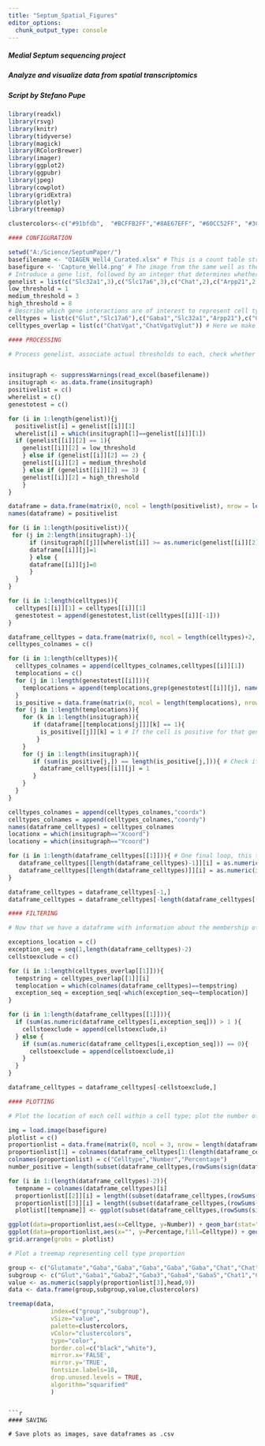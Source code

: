 ```yaml
---
title: "Septum_Spatial_Figures"
editor_options: 
  chunk_output_type: console
---
```

##### Medial Septum sequencing project 
##### Analyze and visualize data from spatial transcriptomics
##### Script by Stefano Pupe


```r
library(readxl)
library(rsvg)
library(knitr) 
library(tidyverse)
library(magick)
library(RColorBrewer)
library(imager)
library(ggplot2)
library(ggpubr)
library(jpeg)
library(cowplot)
library(gridExtra)
library(plotly)
library(treemap)

clustercolors<-c("#91bfdb",  "#BCFFB2FF","#8AE67EFF", "#60CC52FF", "#3CB22DFF", "#1F990FFF",  "#F4D166FF", "#fc8d59","#F15A22")
```

```r
#### CONFIGURATION 

setwd("A:/Science/SeptumPaper/")
basefilename <- "QIAGEN_Well4_Curated.xlsx" # This is a count table structured as gene names in rows and individual cells in columns, very similar to scRNA-seq tables. 
basefigure <- 'Capture_Well4.png' # The image from the same well as the data
# Introduce a gene list, followed by an integer that determines whether you expect it to be low-, medium- or high-expressing (1,2 or 3, respectively). The rationale is that low-expressing genes are rarer and thus harder to detect, needing a lower threshold, while the opposite is true for high-expressing genes. Threshold values are arbitrary because they depend on each dataset, you can set them below.
genelist = list(c("Slc32a1",3),c("Slc17a6",3),c("Chat",2),c("Arpp21",2),c("Npr3",2),c("Syt2",2),c("Erbb4",2),c("Kcnh1",2),c("Nes",2),c("Slc17a8",1),c("Amigo2",2),c("Ctxn3",2))
low_threshold = 1
medium_threshold = 3
high_threshold = 8
# Describe which gene interactions are of interest to represent cell types, since often two or three markers are necessary to define them. The first argument is the name of the cell type, followed by gene names. Note that the order or number of genes is not relevant, but they do have to be present in the genelist above.
celltypes = list(c("Glut","Slc17a6"),c("Gaba1","Slc32a1","Arpp21"),c("Gaba2","Slc32a1","Npr3"),c("Gaba3","Slc32a1","Syt2"),c("Gaba4","Slc32a1","Erbb4"),c("Gaba5","Slc32a1","Kcnh1"),c("Chat1","Chat","Amigo2"),c("Chat2","Chat","Nes"),c("Chat3","Chat","Ctxn3"),c("ChatVgat","Chat","Slc32a1"),c("ChatVgatVglut","Chat","Slc32a1","Slc17a8"))
celltypes_overlap = list(c("ChatVgat","ChatVgatVglut")) # Here we make explicit which cell types have memberships that are not exclusive, and thus can legitimately also belong to other cell types. They will not be excluded when checking for overlap.

```

```r
#### PROCESSING

# Process genelist, associate actual thresholds to each, check whether each cell in the dataset passes it, create a dataframe with True/False values for each gene (column) and cell (rows), check for co-expression (ie, cell types), get their coordinates. Note that we could have fewer for loops here, but breaking them apart makes it easier to identify what each one is doing. If you experience performance issues, consider merging some loops.


insitugraph <- suppressWarnings(read_excel(basefilename))
insitugraph <- as.data.frame(insitugraph)
positivelist = c()
wherelist = c()
genestotest = c()

for (i in 1:length(genelist)){j
  positivelist[i] = genelist[[i]][1]
  wherelist[i] = which(insitugraph[1]==genelist[[i]][1])
  if (genelist[[i]][2] == 1){
    genelist[[i]][2] = low_threshold
    } else if (genelist[[i]][2] == 2) {
    genelist[[i]][2] = medium_threshold
    } else if (genelist[[i]][2] == 3) {
    genelist[[i]][2] = high_threshold
    }
}

dataframe = data.frame(matrix(0, ncol = length(positivelist), nrow = length(insitugraph))) 
names(dataframe) = positivelist

for (i in 1:length(positivelist)){
 for (j in 2:length(insitugraph)-1){
      if (insitugraph[[j]][wherelist[i]] >= as.numeric(genelist[[i]][2])){
      dataframe[[i]][j]=1
      } else {
      dataframe[[i]][j]=0
      }
  }
}

for (i in 1:length(celltypes)){
  celltypes[[i]][1] = celltypes[[i]][1]
  genestotest = append(genestotest,list(celltypes[[i]][-1]))
}

dataframe_celltypes = data.frame(matrix(0, ncol = length(celltypes)+2, nrow = length(insitugraph))) # The reason for the "+2" is to make room for the coordinates, which will be added later
celltypes_colnames = c()

for (i in 1:length(celltypes)){
  celltypes_colnames = append(celltypes_colnames,celltypes[[i]][1])
  templocations = c()
  for (j in 1:length(genestotest[[i]])){
    templocations = append(templocations,grep(genestotest[[i]][j], names(dataframe))) # Find out where each gene is located in dataframe
  }
  is_positive = data.frame(matrix(0, ncol = length(templocations), nrow = length(insitugraph)))
  for (j in 1:length(templocations)){
    for (k in 1:length(insitugraph)){
       if (dataframe[[templocations[j]]][k] == 1){  
         is_positive[[j]][k] = 1 # If the cell is positive for that gene, assign it 1 on a temporary dataframe; it will perform as many checks as the number of genes for that cell type
        }
    }
    for (j in 1:length(insitugraph)){
       if (sum(is_positive[j,]) == length(is_positive[j,])){ # Check if all conditions are met on the temp dataframe, if so record that onto permanent dataframe
         dataframe_celltypes[[i]][j] = 1
       }
    }
  }
}

celltypes_colnames = append(celltypes_colnames,"coordx") 
celltypes_colnames = append(celltypes_colnames,"coordy")
names(dataframe_celltypes) = celltypes_colnames
locationx = which(insitugraph=="Xcoord") 
locationy = which(insitugraph=="Ycoord") 

for (i in 1:length(dataframe_celltypes[[1]])){ # One final loop, this time to grab the coordinates for each cell, which will be needed for plotting
   dataframe_celltypes[[length(dataframe_celltypes)-1]][i] = as.numeric(insitugraph[[i]][locationx])
   dataframe_celltypes[[length(dataframe_celltypes)]][i] = as.numeric(insitugraph[[i]][locationy])
}

dataframe_celltypes = dataframe_celltypes[-1,] 
dataframe_celltypes = dataframe_celltypes[-length(dataframe_celltypes[[1]]),] # Only necessary in edge cases where last entry is garbled, comment it out otherwise

```
  
```r
#### FILTERING

# Now that we have a dataframe with information about the membership of each cell to a cell type, we need to deal with cases such as cells that do not belong to any cell type, or that meet the criteria for more than one cell type at once. Note that this is dependent on the thresholds set at the start.

exceptions_location = c()
exception_seq = seq(1,length(dataframe_celltypes)-2) 
cellstoexclude = c()

for (i in 1:length(celltypes_overlap[[1]])){
  tempstring = celltypes_overlap[[1]][i]
  templocation = which(colnames(dataframe_celltypes)==tempstring)
  exception_seq = exception_seq[-which(exception_seq==templocation)]
}

for (i in 1:length(dataframe_celltypes[[1]])){
  if (sum(as.numeric(dataframe_celltypes[i,exception_seq])) > 1 ){ 
    cellstoexclude = append(cellstoexclude,i)
  } else {
    if (sum(as.numeric(dataframe_celltypes[i,exception_seq])) == 0){ 
      cellstoexclude = append(cellstoexclude,i)
    }
  }
}

dataframe_celltypes = dataframe_celltypes[-cellstoexclude,]

```

```r
#### PLOTTING

# Plot the location of each cell within a cell type; plot the number of cells found for each cell type

img = load.image(basefigure) 
plotlist = c()
proportionlist = data.frame(matrix(0, ncol = 3, nrow = length(dataframe_celltypes)-2))
proportionlist[1] = colnames(dataframe_celltypes[1:(length(dataframe_celltypes)-2)])
colnames(proportionlist) = c("Celltype","Number","Percentage")
number_positive = length(subset(dataframe_celltypes,(rowSums(sign(dataframe_celltypes)>0)>0))[[1]])

for (i in 1:(length(dataframe_celltypes)-2)){
  tempname = colnames(dataframe_celltypes)[i]
  proportionlist[[2]][i] = length((subset(dataframe_celltypes,(rowSums(sign(dataframe_celltypes[tempname])>0)>0))[,c(tempname,'coordx','coordy')][[1]]))
  proportionlist[[3]][i] = length((subset(dataframe_celltypes,(rowSums(sign(dataframe_celltypes[tempname])>0)>0))[,c(tempname,'coordx','coordy')][[1]]))/number_positive*100
  plotlist[[tempname]] <- ggplot(subset(dataframe_celltypes,(rowSums(sign(dataframe_celltypes[tempname])>0)>0))[,c(tempname,'coordx','coordy')], aes_string(x="coordx", y="coordy")) + theme_bw() + theme(panel.border = element_blank(), panel.grid.major = element_blank(), panel.grid.minor = element_blank(), axis.line=element_blank(),axis.text.x=element_blank(),axis.text.y=element_blank(),axis.ticks=element_blank(), axis.title.x=element_blank(),axis.title.y=element_blank()) + geom_point(data=subset(dataframe_celltypes,(rowSums(sign(dataframe_celltypes[tempname])>0)>0))[,c(tempname,'coordx','coordy')], aes(x=coordx, y=coordy), fill="red", colour="red", shape=20, alpha=0.8) + xlim(dim(img)[2],0) + ylim(0,dim(img)[1]) + ggtitle(tempname) + theme(legend.position = "none") }

ggplot(data=proportionlist,aes(x=Celltype, y=Number)) + geom_bar(stat="identity") + theme_minimal() 
ggplot(data=proportionlist,aes(x="", y=Percentage,fill=Celltype)) + geom_bar(stat="identity", width=1, color="white")  + coord_polar("y", start=0) + theme_void()
grid.arrange(grobs = plotlist)

```

```r
# Plot a treemap representing cell type proportion

group <- c("Glutamate","Gaba","Gaba","Gaba","Gaba","Gaba","Chat","Chat","Chat") # This you have to manually input, depending on the higher-order identity of the groups
subgroup <- c("Glut","Gaba1","Gaba2","Gaba3","Gaba4","Gaba5","Chat1","Chat2","Chat3") # Here and below you also have to choose which cell types to plot
value <- as.numeric(sapply(proportionlist[3],head,9))
data <- data.frame(group,subgroup,value,clustercolors)

treemap(data,
            index=c("group","subgroup"),
            vSize="value",
            palette=clustercolors,
            vColor="clustercolors",
            type="color",
            border.col=c("black","white"),
            mirror.x='FALSE',
            mirror.y='TRUE',
            fontsize.labels=18,
            drop.unused.levels = TRUE,
            algorithm="squarified"
            ) 
```

```

```r
#### SAVING

# Save plots as images, save dataframes as .csv



```


